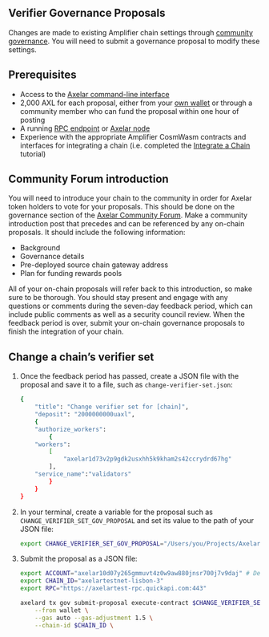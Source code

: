 ## Verifier Governance Proposals

Changes are made to existing Amplifier chain settings through [community governance](/resources/community/community-pool-proposals). You will need to submit a governance proposal to modify these settings.

## Prerequisites

- Access to the [Axelar command-line interface](/learn/cli)
- 2,000 AXL for each proposal, either from your [own wallet](/resources/community/community-pool-proposals#create-a-local-wallet) or through a community member who can fund the proposal within one hour of posting
- A running [RPC endpoint](/resources/rpc/resources) or [Axelar node](/node/config-node)
- Experience with the appropriate Amplifier CosmWasm contracts and interfaces for integrating a chain (i.e. completed the [Integrate a Chain](/dev/amplifier/chain-integration/integrate-a-chain) tutorial)

## Community Forum introduction

You will need to introduce your chain to the community in order for Axelar token holders to vote for your proposals. This should be done on the governance section of the [Axelar Community Forum](https://community.axelar.network/c/governance2/33). Make a community introduction post that precedes and can be referenced by any on-chain proposals. It should include the following information:

- Background
- Governance details
- Pre-deployed source chain gateway address
- Plan for funding rewards pools

All of your on-chain proposals will refer back to this introduction, so make sure to be thorough. You should stay present and engage with any questions or comments during the seven-day feedback period, which can include public comments as well as a security council review. When the feedback period is over, submit your on-chain governance proposals to finish the integration of your chain.

## Change a chain’s verifier set

1. Once the feedback period has passed, create a JSON file with the proposal and save it to a file, such as `change-verifier-set.json`:

    ```bash
    {
        "title": "Change verifier set for [chain]",
        "deposit": "2000000000uaxl",
        {
        "authorize_workers":
            {
        "workers":
            [
                "axelar1d73v2p9gdk2usxhh5k9kham2s42ccrydrd67hg"
            ],
        "service_name":"validators"
            }
        }
    }
    ```

1. In your terminal, create a variable for the proposal such as `CHANGE_VERIFIER_SET_GOV_PROPOSAL` and set its value to the path of your JSON file:

    ```bash
    export CHANGE_VERIFIER_SET_GOV_PROPOSAL="/Users/you/Projects/Axelar/change-verifier-set.json"
    ```

1. Submit the proposal as a JSON file:

    ```bash
    export ACCOUNT="axelar10d07y265gmmuvt4z0w9aw880jnsr700j7v9daj" # Devnet governance address, change to Testnet when Amplifier is deployed there
    export CHAIN_ID="axelartestnet-lisbon-3"
    export RPC="https://axelartest-rpc.quickapi.com:443"
    ```

    ```bash
    axelard tx gov submit-proposal execute-contract $CHANGE_VERIFIER_SET_GOV_PROPOSAL \
        --from wallet \
        --gas auto --gas-adjustment 1.5 \
        --chain-id $CHAIN_ID \
    ```